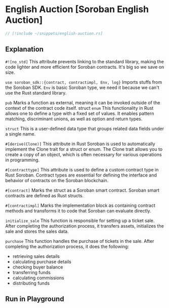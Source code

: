 
# English Auction [Soroban English Auction]

```rust
// [!include ~/snippets/english-auction.rs]
```

## Explanation

`#![no_std]` This attribute prevents linking to the standard library, making the code lighter and more efficient for Soroban contracts. It's big so we save on size.

`use soroban_sdk::{contract, contractimpl, Env, log}` Imports stuffs from the Soroban SDK. `Env` is basic Soroban type, we need it because we can't use the Rust standard library.

`pub` Marks a function as external, meaning it can be invoked outside of the context of the contract code itself.
struct
`enum` This functionality in Rust allows one to define a type with a fixed set of values. It enables pattern matching, discriminant unions, as well as option and return types.

`struct` This is a user-defined data type that groups related data fields under a single name.

`#[derive(Clone)]` This attribute in Rust Soroban is used to automatically implement the Clone trait for a struct or enum. The Clone trait allows you to create a copy of an object, which is often necessary for various operations in programming.

`#[contracttype]` This attribute is used to define a custom contract type in Rust Soroban. Contract types are essential for defining the interface and behavior of contracts on the Soroban blockchain.

`#[contract]` Marks the struct as a Soroban smart contract. Soroban smart contracts are defined as Rust structs.

`#[contractimpl]` Marks the implementation block as containing contract methods and transforms it to code that Soroban can evaluate directly.

`initialize_sale` This function is responsible for setting up a ticket sale. After completing the authorization process, it transfers assets, initializes the sale and stores the sales data.

`purchase` This function handles the purchase of tickets in the sale. After completing the authorization process, it does the following:

-   retrieving sales details
-   calculating purchase details
-   checking buyer balance
-   transferring funds
-   calculating commissions
-   distributing funds

## Run in Playground

<Playground okashiID="aqwxficcmawzgczxlknmvgwcozja" />
